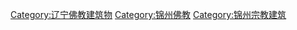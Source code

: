 [[Category:辽宁佛教建筑物|Category:辽宁佛教建筑物]]
[[Category:锦州佛教|Category:锦州佛教]]
[[Category:锦州宗教建筑|Category:锦州宗教建筑]]